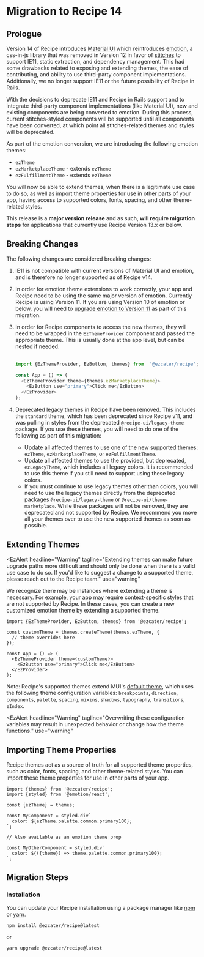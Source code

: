 
<Meta title="Guides/Migration/v14" />
<TableOfContents />

# Migration to Recipe 14

## Prologue

Version 14 of Recipe introduces [Material UI](https://mui.com/) which reintroduces [emotion](https://emotion.sh/docs/introduction), a css-in-js library that was removed in Version 12 in favor of [stitches](https://stitches.dev/) to support IE11, static extraction, and dependency management. This had some drawbacks related to exposing and extending themes, the ease of contributing, and ability to use third-party component implementations. Additionally, we no longer support IE11 or the future possibility of Recipe in Rails.

With the decisions to deprecate IE11 and Recipe in Rails support and to integrate third-party component implementations (like Material UI), new and existing components are being converted to emotion. During this process, current stitches-styled components will be supported until all components have been converted, at which point all stitches-related themes and styles will be deprecated.

As part of the emotion conversion, we are introducing the following emotion themes:

- `ezTheme`
- `ezMarketplaceTheme` - extends `ezTheme`
- `ezFulfillmentTheme` - extends `ezTheme`

You will now be able to extend themes, when there is a legitimate use case to do so, as well as import theme properties for use in other parts of your app, having access to supported colors, fonts, spacing, and other theme-related styles.

This release is a **major version release** and as such, **will require migration steps** for applications that currently use Recipe Version 13.x or below.

## Breaking Changes

The following changes are considered breaking changes:

1. IE11 is not compatible with current versions of Material UI and emotion, and is therefore no longer supported as of Recipe v14.

2. In order for emotion theme extensions to work correctly, your app and Recipe need to be using the same major version of emotion. Currently Recipe is using Version 11. If you are using Version 10 of emotion or below, you will need to [upgrade emotion to Version 11](https://emotion.sh/docs/emotion-11) as part of this migration.

3. In order for Recipe components to access the new themes, they will need to be wrapped in the `EzThemeProvider` component and passed the appropriate theme. This is usually done at the app level, but can be nested if needed. <br /> <br />

   ```js
   import {EzThemeProvider, EzButton, themes} from  '@ezcater/recipe';

   const App = () => (
     <EzThemeProvider theme={themes.ezMarketplaceTheme}>
       <EzButton use="primary">Click me</EzButton>
     </EzProvider>
   );
   ```

4. Deprecated legacy themes in Recipe have been removed. This includes the `standard` theme, which has been deprecated since Recipe v11, and was pulling in styles from the deprecated `@recipe-ui/legacy-theme` package. If you use these themes, you will need to do one of the following as part of this migration:
   - Update all affected themes to use one of the new supported themes: `ezTheme`, `ezMarketplaceTheme`, or `ezFulfillmentTheme`.
   - Update all affected themes to use the provided, but deprecated, `ezLegacyTheme`, which includes all legacy colors. It is recommended to use this theme if you still need to support using these legacy colors.
   - If you must continue to use legacy themes other than colors, you will need to use the legacy themes directly from the deprecated packages `@recipe-ui/legacy-theme` or `@recipe-ui/theme-marketplace`. While these packages will not be removed, they are deprecated and not supported by Recipe. We recommend you move all your themes over to use the new supported themes as soon as possible.

## Extending Themes

<EzAlert
  headline="Warning"
  tagline="Extending themes can make future upgrade paths more difficult and should only be done when there is a valid use case to do so. If you'd like to suggest a change to a supported theme, please reach out to the Recipe team."
  use="warning"
></EzAlert>

We recognize there may be instances where extending a theme is necessary. For example, your app may require context-specific styles that are not supported by Recipe. In these cases, you can create a new customized emotion theme by extending a supported theme.

```tsx
import {EzThemeProvider, EzButton, themes} from '@ezcater/recipe';

const customTheme = themes.createTheme(themes.ezTheme, {
  // theme overrides here
});

const App = () => (
  <EzThemeProvider theme={customTheme}>
    <EzButton use="primary">Click me</EzButton>
  </EzProvider>
);
```

Note: Recipe's supported themes extend MUI's [default theme](https://mui.com/customization/default-theme/), which uses the following theme configuration variables: `breakpoints`, `direction`, `components`, `palette`, `spacing`, `mixins`, `shadows`, `typography`, `transitions`, `zIndex`.

<EzAlert
  headline="Warning"
  tagline="Overwriting these configuration variables may result in unexpected behavior or change how the theme functions."
  use="warning"
></EzAlert>

## Importing Theme Properties

Recipe themes act as a source of truth for all supported theme properties, such as color, fonts, spacing, and other theme-related styles. You can import these theme properties for use in other parts of your app.

```tsx
import {themes} from '@ezcater/recipe';
import {styled} from '@emotion/react';

const {ezTheme} = themes;

const MyComponent = styled.div`
  color: ${ezTheme.palette.common.primary100};
`;

// Also available as an emotion theme prop

const MyOtherComponent = styled.div`
  color: ${({theme}) => theme.palette.common.primary100};
`;
```

## Migration Steps

### Installation

You can update your Recipe installation using a package manager like [npm](https://docs.npmjs.com/cli/v6/commands/npm) or [yarn](https://classic.yarnpkg.com/lang/en/).

```term
npm install @ezcater/recipe@latest
```

or

```term
yarn upgrade @ezcater/recipe@latest
```

